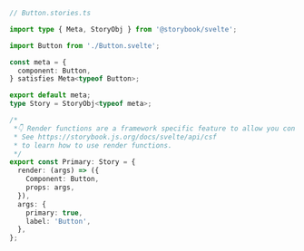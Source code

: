 ```ts
// Button.stories.ts

import type { Meta, StoryObj } from '@storybook/svelte';

import Button from './Button.svelte';

const meta = {
  component: Button,
} satisfies Meta<typeof Button>;

export default meta;
type Story = StoryObj<typeof meta>;

/*
 *👇 Render functions are a framework specific feature to allow you control on how the component renders.
 * See https://storybook.js.org/docs/svelte/api/csf
 * to learn how to use render functions.
 */
export const Primary: Story = {
  render: (args) => ({
    Component: Button,
    props: args,
  }),
  args: {
    primary: true,
    label: 'Button',
  },
};
```
